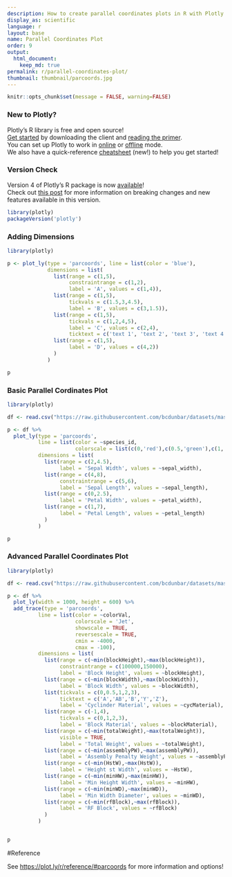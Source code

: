 ```yaml
---
description: How to create parallel coordinates plots in R with Plotly.
display_as: scientific
language: r
layout: base
name: Parallel Coordinates Plot
order: 9
output:
  html_document:
    keep_md: true
permalink: r/parallel-coordinates-plot/
thumbnail: thumbnail/parcoords.jpg
---
```


```r
knitr::opts_chunk$set(message = FALSE, warning=FALSE)
```

### New to Plotly?

Plotly's R library is free and open source!<br>
[Get started](https://plot.ly/r/getting-started/) by downloading the client and [reading the primer](https://plot.ly/r/getting-started/).<br>
You can set up Plotly to work in [online](https://plot.ly/r/getting-started/#hosting-graphs-in-your-online-plotly-account) or [offline](https://plot.ly/r/offline/) mode.<br>
We also have a quick-reference [cheatsheet](https://images.plot.ly/plotly-documentation/images/r_cheat_sheet.pdf) (new!) to help you get started!

### Version Check

Version 4 of Plotly's R package is now [available](https://plot.ly/r/getting-started/#installation)!<br>
Check out [this post](http://moderndata.plot.ly/upgrading-to-plotly-4-0-and-above/) for more information on breaking changes and new features available in this version.
```r
library(plotly)
packageVersion('plotly')
```

### Adding Dimensions

```r
library(plotly)

p <- plot_ly(type = 'parcoords', line = list(color = 'blue'),
             dimensions = list(
               list(range = c(1,5),
                    constraintrange = c(1,2),
                    label = 'A', values = c(1,4)),
               list(range = c(1,5),
                    tickvals = c(1.5,3,4.5),
                    label = 'B', values = c(3,1.5)),
               list(range = c(1,5),
                    tickvals = c(1,2,4,5),
                    label = 'C', values = c(2,4),
                    ticktext = c('text 1', 'text 2', 'text 3', 'text 4')),
               list(range = c(1,5),
                    label = 'D', values = c(4,2))
               )
             )

p
```


### Basic Parallel Cordinates Plot

```r
library(plotly)

df <- read.csv("https://raw.githubusercontent.com/bcdunbar/datasets/master/iris.csv")

p <- df %>%
  plot_ly(type = 'parcoords',
          line = list(color = ~species_id,
                      colorscale = list(c(0,'red'),c(0.5,'green'),c(1,'blue'))),
          dimensions = list(
            list(range = c(2,4.5),
                 label = 'Sepal Width', values = ~sepal_width),
            list(range = c(4,8),
                 constraintrange = c(5,6),
                 label = 'Sepal Length', values = ~sepal_length),
            list(range = c(0,2.5),
                 label = 'Petal Width', values = ~petal_width),
            list(range = c(1,7),
                 label = 'Petal Length', values = ~petal_length)
            )
          )

p
```

### Advanced Parallel Coordinates Plot

```r
library(plotly)

df <- read.csv("https://raw.githubusercontent.com/bcdunbar/datasets/master/parcoords_data.csv")

p <- df %>%
  plot_ly(width = 1000, height = 600) %>%
  add_trace(type = 'parcoords',
          line = list(color = ~colorVal,
                      colorscale = 'Jet',
                      showscale = TRUE,
                      reversescale = TRUE,
                      cmin = -4000,
                      cmax = -100),
          dimensions = list(
            list(range = c(~min(blockHeight),~max(blockHeight)),
                 constraintrange = c(100000,150000),
                 label = 'Block Height', values = ~blockHeight),
            list(range = c(~min(blockWidth),~max(blockWidth)),
                 label = 'Block Width', values = ~blockWidth),
            list(tickvals = c(0,0.5,1,2,3),
                 ticktext = c('A','AB','B','Y','Z'),
                 label = 'Cyclinder Material', values = ~cycMaterial),
            list(range = c(-1,4),
                 tickvals = c(0,1,2,3),
                 label = 'Block Material', values = ~blockMaterial),
            list(range = c(~min(totalWeight),~max(totalWeight)),
                 visible = TRUE,
                 label = 'Total Weight', values = ~totalWeight),
            list(range = c(~min(assemblyPW),~max(assemblyPW)),
                 label = 'Assembly Penalty Weight', values = ~assemblyPW),
            list(range = c(~min(HstW),~max(HstW)),
                 label = 'Height st Width', values = ~HstW),
            list(range = c(~min(minHW),~max(minHW)),
                 label = 'Min Height Width', values = ~minHW),
            list(range = c(~min(minWD),~max(minWD)),
                 label = 'Min Width Diameter', values = ~minWD),
            list(range = c(~min(rfBlock),~max(rfBlock)),
                 label = 'RF Block', values = ~rfBlock)
            )
          )


p
```

#Reference

See [https://plot.ly/r/reference/#parcoords](https://plot.ly/r/reference/#parcoords) for more information and options!